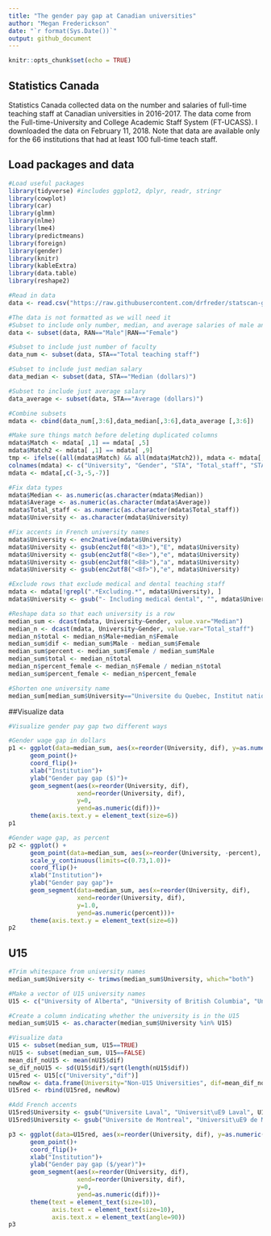 ```yaml
---
title: "The gender pay gap at Canadian universities"
author: "Megan Frederickson"
date: "`r format(Sys.Date())`"
output: github_document
---
```


```r
knitr::opts_chunk$set(echo = TRUE)
```

## Statistics Canada

Statistics Canada collected data on the number and salaries of full-time teaching staff at Canadian universities in 2016-2017. The data come from the Full-time-University and College Academic Staff System (FT-UCASS). I downloaded the data on February 11, 2018. Note that data are available only for the 66 institutions that had at least 100 full-time teach staff. 

## Load packages and data

```r

#Load useful packages
library(tidyverse) #includes ggplot2, dplyr, readr, stringr
library(cowplot)
library(car)
library(glmm)
library(nlme)
library(lme4)
library(predictmeans)
library(foreign)
library(gender)
library(knitr)
library(kableExtra)
library(data.table)
library(reshape2)

#Read in data
data <- read.csv("https://raw.githubusercontent.com/drfreder/statscan-gender/master/statscan_11feb2018.csv")

#The data is not formatted as we will need it
#Subset to include only number, median, and average salaries of male and female faculty
data <- subset(data, RAN=="Male"|RAN=="Female")

#Subset to include just number of faculty
data_num <- subset(data, STA=="Total teaching staff")

#Subset to include just median salary
data_median <- subset(data, STA=="Median (dollars)")

#Subset to include just average salary
data_average <- subset(data, STA=="Average (dollars)")

#Combine subsets
mdata <- cbind(data_num[,3:6],data_median[,3:6],data_average [,3:6])

#Make sure things match before deleting duplicated columns
mdata$Match <- mdata[ ,1] == mdata[ ,5]
mdata$Match2 <- mdata[ ,1] == mdata[ ,9]
tmp <- ifelse((all(mdata$Match) && all(mdata$Match2)), mdata <- mdata[,c(-5,-6, -9,-10, -13,-14)], FALSE)
colnames(mdata) <- c("University", "Gender", "STA", "Total_staff", "STA.1", "Median", "STA.2", "Average")
mdata <- mdata[,c(-3,-5,-7)]

#Fix data types
mdata$Median <- as.numeric(as.character(mdata$Median))
mdata$Average <- as.numeric(as.character(mdata$Average))
mdata$Total_staff <- as.numeric(as.character(mdata$Total_staff))
mdata$University <- as.character(mdata$University)

#Fix accents in French university names
mdata$University <- enc2native(mdata$University)
mdata$University <- gsub(enc2utf8("<83>"),"E", mdata$University)
mdata$University <- gsub(enc2utf8("<8e>"),"e", mdata$University)
mdata$University <- gsub(enc2utf8("<88>"),"a", mdata$University)
mdata$University <- gsub(enc2utf8("<8f>"),"e", mdata$University)

#Exclude rows that exclude medical and dental teaching staff
mdata <- mdata[!grepl(".*Excluding.*", mdata$University), ]
mdata$University <- gsub("- Including medical dental", "", mdata$University)

#Reshape data so that each university is a row
median_sum <- dcast(mdata, University~Gender, value.var="Median")
median_n <- dcast(mdata, University~Gender, value.var="Total_staff")
median_n$total <- median_n$Male+median_n$Female
median_sum$dif <- median_sum$Male - median_sum$Female
median_sum$percent <- median_sum$Female / median_sum$Male
median_sum$total <- median_n$total
median_n$percent_female <- median_n$Female / median_n$total
median_sum$percent_female <- median_n$percent_female

#Shorten one university name
median_sum[median_sum$University=="Universite du Quebec, Institut national de la recherche scientifique", "University"] <- "Universite du Quebec, INRS"

```

##Visualize data

```r

#Visualize gender pay gap two different ways

#Gender wage gap in dollars
p1 <- ggplot(data=median_sum, aes(x=reorder(University, dif), y=as.numeric(dif)))+
      geom_point()+
      coord_flip()+
      xlab("Institution")+
      ylab("Gender pay gap ($)")+
      geom_segment(aes(x=reorder(University, dif),
                   xend=reorder(University, dif), 
                   y=0, 
                   yend=as.numeric(dif)))+
      theme(axis.text.y = element_text(size=6))
p1

#Gender wage gap, as percent 
p2 <- ggplot() +
      geom_point(data=median_sum, aes(x=reorder(University, -percent), y=as.numeric(percent)))+
      scale_y_continuous(limits=c(0.73,1.0))+
      coord_flip()+
      xlab("Institution")+
      ylab("Gender pay gap")+
      geom_segment(data=median_sum, aes(x=reorder(University, dif),
                   xend=reorder(University, dif), 
                   y=1.0, 
                   yend=as.numeric(percent)))+
      theme(axis.text.y = element_text(size=6))
p2

```

## U15

```r

#Trim whitespace from university names
median_sum$University <- trimws(median_sum$University, which="both")

#Make a vector of U15 university names
U15 <- c("University of Alberta", "University of British Columbia", "University of Calgary", "Dalhousie University", "Universite Laval", "University of Manitoba","McGill University", "McMaster University", "Universite de Montreal", "University of Ottawa", "Queen's University", "University of Saskatchewan", "University of Toronto", "University of Waterloo","University of Western Ontario")

#Create a column indicating whether the university is in the U15
median_sum$U15 <- as.character(median_sum$University %in% U15)

#Visualize data
U15 <- subset(median_sum, U15==TRUE)
nU15 <- subset(median_sum, U15==FALSE)
mean_dif_noU15 <- mean(nU15$dif)
se_dif_noU15 <- sd(U15$dif)/sqrt(length(nU15$dif))
U15red <- U15[c("University","dif")]
newRow <- data.frame(University="Non-U15 Universities", dif=mean_dif_noU15)
U15red <- rbind(U15red, newRow)

#Add French accents
U15red$University <- gsub("Universite Laval", "Universit\uE9 Laval", U15red$University)
U15red$University <- gsub("Universite de Montreal", "Universit\uE9 de Montr\u{E9}al", U15red$University)

p3 <- ggplot(data=U15red, aes(x=reorder(University, dif), y=as.numeric(dif)))+
      geom_point()+
      coord_flip()+
      xlab("Institution")+
      ylab("Gender pay gap ($/year)")+
      geom_segment(aes(x=reorder(University, dif),
                   xend=reorder(University, dif), 
                   y=0, 
                   yend=as.numeric(dif)))+
      theme(text = element_text(size=10),
            axis.text = element_text(size=10),
            axis.text.x = element_text(angle=90))
p3


```

